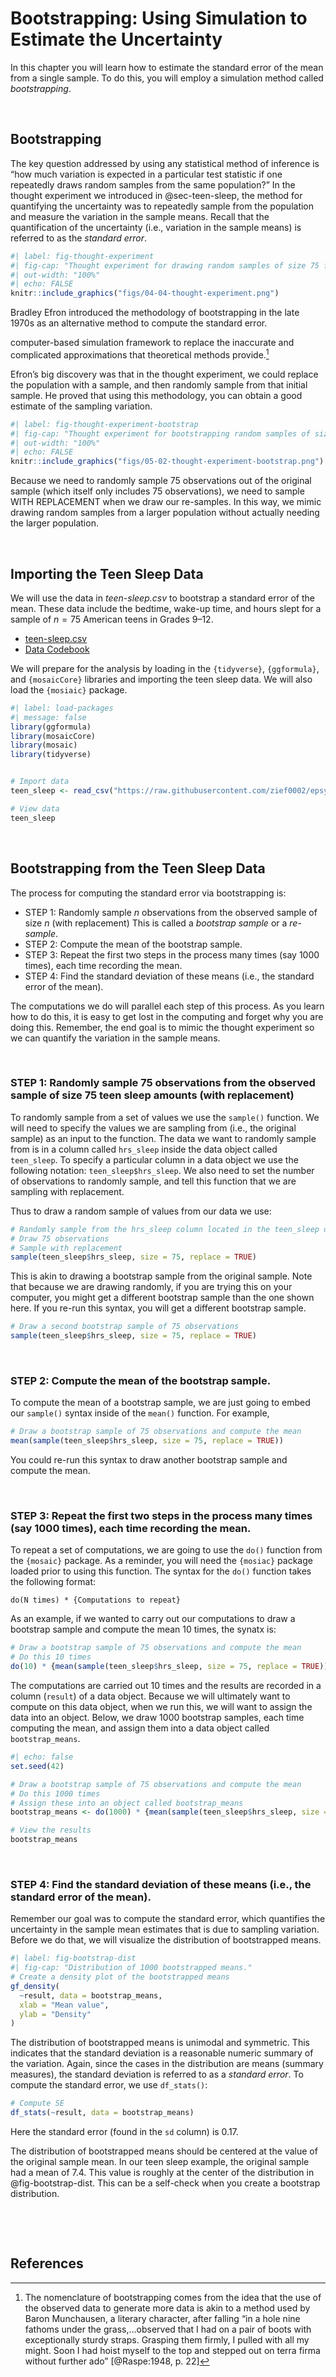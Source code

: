 # Bootstrapping: Using Simulation to Estimate the Uncertainty {#sec-bootstrap}

In this chapter you will learn how to estimate the standard error of the mean from a single sample. To do this, you will employ a simulation method called *bootstrapping*.    


<br />


## Bootstrapping

The key question addressed by using any statistical method of inference is "how much variation is expected in a particular test statistic if one repeatedly draws random samples from the same population?" In the thought experiment we introduced in @sec-teen-sleep, the method for quantifying the uncertainty was to repeatedly sample from the population and measure the variation in the sample means. Recall that the quantification of the uncertainty (i.e., variation in the sample means) is referred to as the *standard error*.


```r
#| label: fig-thought-experiment
#| fig-cap: "Thought experiment for drawing random samples of size 75 from the population to obtain different samples. The average amount of sleep per night is computed for each sample drawn."
#| out-width: "100%"
#| echo: FALSE
knitr::include_graphics("figs/04-04-thought-experiment.png")
```

Bradley Efron introduced the methodology of bootstrapping in the late 1970s as an alternative method to compute the standard error. 


computer-based simulation framework to replace the inaccurate and complicated approximations that theoretical methods provide.^[The nomenclature of bootstrapping comes from the idea that the use of the observed data to generate more data is akin to a method used by Baron Munchausen, a literary character, after falling "in a hole nine fathoms under the grass,...observed that I had on a pair of boots with exceptionally sturdy straps. Grasping them firmly, I pulled with all my might. Soon I had hoist myself to the top and stepped out on terra firma without further ado" [@Raspe:1948, p. 22]] 

Efron’s big discovery was that in the thought experiment, we could replace the population with a sample, and then randomly sample from that initial sample. He proved that using this methodology, you can obtain a good estimate of the sampling variation. 

```r
#| label: fig-thought-experiment-bootstrap
#| fig-cap: "Thought experiment for bootstrapping random samples of size 75 from the original sample of 75 students' sleep times to obtain different samples. The average amount of sleep per night is computed for each re-sample drawn."
#| out-width: "100%"
#| echo: FALSE
knitr::include_graphics("figs/05-02-thought-experiment-bootstrap.png")
```

Because we need to randomly sample 75 observations out of the original sample (which itself only includes 75 observations), we need to sample WITH REPLACEMENT when we draw our re-samples. In this way, we mimic drawing random samples from a larger population without actually needing the larger population.

<br />


## Importing the Teen Sleep Data

We will use the data in *teen-sleep.csv* to bootstrap a standard error of the mean. These data include the bedtime, wake-up time, and hours slept for a sample of $n=75$ American teens in Grades 9--12. 

- [teen-sleep.csv](https://raw.githubusercontent.com/zief0002/epsy-5261/main/data/teen-sleep.csv)
- [Data Codebook](http://zief0002.github.io/epsy-5261/codebooks/teen-sleep.html)

We will prepare for the analysis by loading in the `{tidyverse}`, `{ggformula}`, and `{mosaicCore}` libraries and importing the teen sleep data. We will also load the `{mosiaic}` package.

```r
#| label: load-packages
#| message: false
library(ggformula)
library(mosaicCore)
library(mosaic)
library(tidyverse)


# Import data
teen_sleep <- read_csv("https://raw.githubusercontent.com/zief0002/epsy-5261/main/data/teen-sleep.csv")

# View data
teen_sleep
```

<br />


## Bootstrapping from the Teen Sleep Data

The process for computing the standard error via bootstrapping is:

- STEP 1: Randomly sample *n* observations from the observed sample of size *n* (with replacement) This is called a *bootstrap sample* or a *re-sample*.
- STEP 2: Compute the mean of the bootstrap sample.
- STEP 3: Repeat the first two steps in the process many times (say 1000 times), each time recording the mean.
- STEP 4: Find the standard deviation of these means (i.e., the standard error of the mean).


The computations we do will parallel each step of this process. As you learn how to do this, it is easy to get lost in the computing and forget why you are doing this. Remember, the end goal is to mimic the thought experiment so we can quantify the variation in the sample means.

<br />


### STEP 1: Randomly sample 75 observations from the observed sample of size 75 teen sleep amounts (with replacement)

To randomly sample from a set of values we use the `sample()` function. We will need to specify the values we are sampling from (i.e., the original sample) as an input to the function. The data we want to randomly sample from is in a column called `hrs_sleep` inside the data object called `teen_sleep`. To specify a particular column in a data object we use the following notation: `teen_sleep$hrs_sleep`. We also need to set the number of observations to randomly sample, and tell this function that we are sampling with replacement.

Thus to draw a random sample of values from our data we use:

```r
# Randomly sample from the hrs_sleep column located in the teen_sleep data object
# Draw 75 observations
# Sample with replacement
sample(teen_sleep$hrs_sleep, size = 75, replace = TRUE)
```

This is akin to drawing a bootstrap sample from the original sample. Note that because we are drawing randomly, if you are trying this on your computer, you might get a different bootstrap sample than the one shown here. If you re-run this syntax, you will get a different bootstrap sample.

```r
# Draw a second bootstrap sample of 75 observations
sample(teen_sleep$hrs_sleep, size = 75, replace = TRUE)
```

<br />


### STEP 2: Compute the mean of the bootstrap sample.

To compute the mean of a bootstrap sample, we are just going to embed our `sample()` syntax inside of the `mean()` function. For example,

```r
# Draw a bootstrap sample of 75 observations and compute the mean
mean(sample(teen_sleep$hrs_sleep, size = 75, replace = TRUE))
```

You could re-run this syntax to draw another bootstrap sample and compute the mean.


<br />


### STEP 3: Repeat the first two steps in the process many times (say 1000 times), each time recording the mean.

To repeat a set of computations, we are going to use the `do()` function from the `{mosaic}` package. As a reminder, you will need the `{mosiac}` package loaded prior to using this function. The syntax for the `do()` function takes the following format:

```
do(N times) * {Computations to repeat}
```

As an example, if we wanted to carry out our computations to draw a bootstrap sample and compute the mean 10 times, the synatx is:

```r
# Draw a bootstrap sample of 75 observations and compute the mean
# Do this 10 times 
do(10) * {mean(sample(teen_sleep$hrs_sleep, size = 75, replace = TRUE))}
```

The computations are carried out 10 times and the results are recorded in a column (`result`) of a data object. Because we will ultimately want to compute on this data object, when we run this, we will want to assign the data into an object. Below, we draw 1000 bootstrap samples, each time computing the mean, and assign them into a data object called `bootstrap_means`.

```r
#| echo: false
set.seed(42)
```

```r
# Draw a bootstrap sample of 75 observations and compute the mean
# Do this 1000 times 
# Assign these into an object called bootstrap_means
bootstrap_means <- do(1000) * {mean(sample(teen_sleep$hrs_sleep, size = 75, replace = TRUE))}

# View the results
bootstrap_means
```

<br />


### STEP 4: Find the standard deviation of these means (i.e., the standard error of the mean).

Remember our goal was to compute the standard error, which quantifies the uncertainty in the sample mean estimates that is due to sampling variation. Before we do that, we will visualize the distribution of bootstrapped means.

```r
#| label: fig-bootstrap-dist
#| fig-cap: "Distribution of 1000 bootstrapped means."
# Create a density plot of the bootstrapped means
gf_density(
  ~result, data = bootstrap_means,
  xlab = "Mean value",
  ylab = "Density"
)
```

The distribution of bootstrapped means is unimodal and symmetric. This indicates that the standard deviation is a reasonable numeric summary of the variation. Again, since the cases in the distribution are means (summary measures), the standard deviation is referred to as a *standard error*. To compute the standard error, we use `df_stats()`:

```r
# Compute SE
df_stats(~result, data = bootstrap_means)
```

Here the standard error (found in the `sd` column) is 0.17.

:::protip
The distribution of bootstrapped means should be centered at the value of the original sample mean. In our teen sleep example, the original sample had a mean of 7.4. This value is roughly at the center of the distribution in @fig-bootstrap-dist. This can be a self-check when you create a bootstrap distribution.
:::

<br />


<!-- ## Some Mathematical Notation -->

<!-- Because researchers often use mathematics to communicate in their work, it is important learn some of the notation that is commonly used. This will also make it easier to communicate as you present and publish your own work.  -->


<br />


## References

